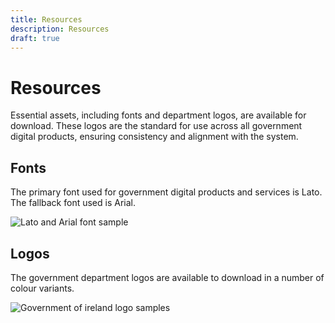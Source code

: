 ```yaml
---
title: Resources
description: Resources
draft: true
---
```


# Resources

Essential assets, including fonts and department logos, are available for download. These logos are the standard for use across all government digital products, ensuring consistency and alignment with the system.

## Fonts

The primary font used for government digital products and services is Lato. The fallback font used is Arial.

<Image
  src="/fonts.png"
  alt="Lato and Arial font sample"
  width={740}
  height={248}
/>

## Logos

The government department logos are available to download in a number of colour variants.

<Image
  src="/logos.png"
  alt="Government of ireland logo samples"
  width={740}
  height={248}
/>
